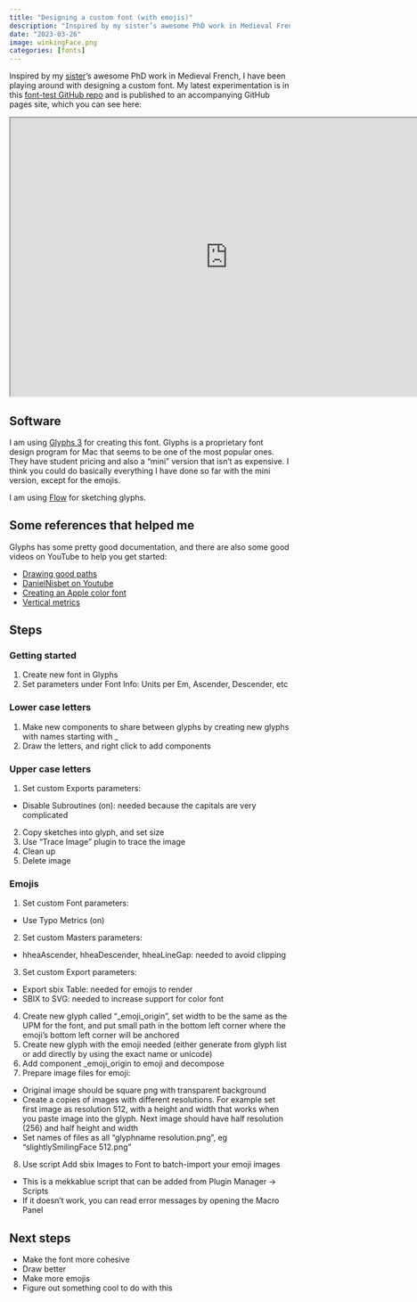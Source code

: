 ```yaml
---
title: "Designing a custom font (with emojis)"
description: "Inspired by my sister’s awesome PhD work in Medieval French, I have been playing around with designing a custom font."
date: "2023-03-26"
image: winkingFace.png
categories: [fonts]
---
```


Inspired by my [sister](https://twitter.com/loren325)'s awesome PhD work in Medieval French, I have been playing around with designing a custom font. My latest experimentation is in this [font-test GitHub repo](https://github.com/lindsayevanslee/font-test) and is published to an accompanying GitHub pages site, which you can see here:

```{=html}
<iframe width="780" height="500" src="https://lindsayevanslee.github.io/font-test/font-test.html" title="Font test"></iframe>
```
## Software

I am using [Glyphs 3](https://glyphsapp.com) for creating this font. Glyphs is a proprietary font design program for Mac that seems to be one of the most popular ones. They have student pricing and also a "mini" version that isn't as expensive. I think you could do basically everything I have done so far with the mini version, except for the emojis.

I am using [Flow](https://moleskinestudio.com/support/flow/introduction/flow-overview/) for sketching glyphs.

## Some references that helped me

Glyphs has some pretty good documentation, and there are also some good videos on YouTube to help you get started:

-   [Drawing good paths](https://glyphsapp.com/learn/drawing-good-paths)
-   [DanielNisbet on Youtube](https://www.youtube.com/@DanielNisbet)
-   [Creating an Apple color font](https://glyphsapp.com/learn/creating-an-apple-color-font)
-   [Vertical metrics](https://glyphsapp.com/learn/vertical-metrics)


## Steps

### Getting started

1.  Create new font in Glyphs
2.  Set parameters under Font Info: Units per Em, Ascender, Descender, etc

### Lower case letters

1.  Make new components to share between glyphs by creating new glyphs with names starting with \_
2.  Draw the letters, and right click to add components

### Upper case letters

1.  Set custom Exports parameters:

-   Disable Subroutines (on): needed because the capitals are very complicated

2.  Copy sketches into glyph, and set size
3.  Use "Trace Image" plugin to trace the image
4.  Clean up
5.  Delete image

### Emojis

1.  Set custom Font parameters:

-   Use Typo Metrics (on)

2.  Set custom Masters parameters:

-   hheaAscender, hheaDescender, hheaLineGap: needed to avoid clipping

3.  Set custom Export parameters:

-   Export sbix Table: needed for emojis to render
-   SBIX to SVG: needed to increase support for color font

4.  Create new glyph called "\_emoji_origin", set width to be the same as the UPM for the font, and put small path in the bottom left corner where the emoji's bottom left corner will be anchored
5.  Create new glyph with the emoji needed (either generate from glyph list or add directly by using the exact name or unicode)
6.  Add component \_emoji_origin to emoji and decompose
7.  Prepare image files for emoji:

-   Original image should be square png with transparent background
-   Create a copies of images with different resolutions. For example set first image as resolution 512, with a height and width that works when you paste image into the glyph. Next image should have half resolution (256) and half height and width
-   Set names of files as all "glyphname resolution.png", eg "slightlySmilingFace 512.png"

8.  Use script Add sbix Images to Font to batch-import your emoji images

-   This is a mekkablue script that can be added from Plugin Manager -\> Scripts
-   If it doesn't work, you can read error messages by opening the Macro Panel

## Next steps

- Make the font more cohesive
- Draw better
- Make more emojis
- Figure out something cool to do with this





